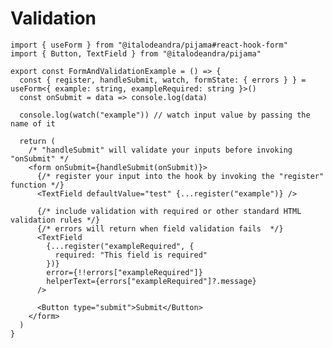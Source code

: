 
<Meta title="Components/TextField/Form and Validation" />

# Validation

<FormAndValidationExample />

```tsx
import { useForm } from "@italodeandra/pijama#react-hook-form"
import { Button, TextField } from "@italodeandra/pijama"

export const FormAndValidationExample = () => {
  const { register, handleSubmit, watch, formState: { errors } } = useForm<{ example: string, exampleRequired: string }>()
  const onSubmit = data => console.log(data)

  console.log(watch("example")) // watch input value by passing the name of it

  return (
    /* "handleSubmit" will validate your inputs before invoking "onSubmit" */
    <form onSubmit={handleSubmit(onSubmit)}>
      {/* register your input into the hook by invoking the "register" function */}
      <TextField defaultValue="test" {...register("example")} />

      {/* include validation with required or other standard HTML validation rules */}
      {/* errors will return when field validation fails  */}
      <TextField
        {...register("exampleRequired", {
          required: "This field is required"
        })}
        error={!!errors["exampleRequired"]}
        helperText={errors["exampleRequired"]?.message}
      />

      <Button type="submit">Submit</Button>
    </form>
  )
}
```
